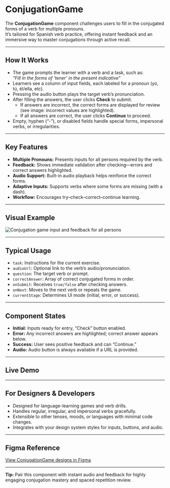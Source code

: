 
<Meta title="Games/ConjugationGame" />

# ConjugationGame

The **ConjugationGame** component challenges users to fill in the conjugated forms of a verb for multiple pronouns.  
It’s tailored for Spanish verb practice, offering instant feedback and an immersive way to master conjugations through active recall.

---

## How It Works

- The game prompts the learner with a verb and a task, such as:  
  _"Fill in the forms of ‘tener’ in the present indicative"_
- Learners see a column of input fields, each labeled for a pronoun (yo, tú, él/ella, etc).
- Pressing the audio button plays the target verb’s pronunciation.
- After filling the answers, the user clicks **Check** to submit.
    - If answers are incorrect, the correct forms are displayed for review (see image: incorrect values are highlighted).
    - If all answers are correct, the user clicks **Continue** to proceed.
- Empty, hyphen (“-”), or disabled fields handle special forms, impersonal verbs, or irregularities.

---

## Key Features

- **Multiple Pronouns:** Presents inputs for all persons required by the verb.
- **Feedback:** Shows immediate validation after checking—errors and correct answers highlighted.
- **Audio Support:** Built-in audio playback helps reinforce the correct forms.
- **Adaptive Inputs:** Supports verbs where some forms are missing (with a dash).
- **Workflow:** Encourages try–check–correct–continue learning.

---

## Visual Example

![Conjugation game input and feedback for all persons](/images/conj-game.png)

---

## Typical Usage
- `task`: Instructions for the current exercise.
- `audioUrl`: Optional link to the verb’s audio/pronunciation.
- `question`: The target verb or prompt.
- `correctAnswer`: Array of correct conjugated forms in order.
- `onSubmit`: Receives `true/false` after checking answers.
- `onNext`: Moves to the next verb or repeats the game.
- `currentStage`: Determines UI mode (initial, error, or success).

---

## Component States

- **Initial:** Inputs ready for entry, “Check” button enabled.
- **Error:** Any incorrect answers are highlighted; correct answer appears below.
- **Success:** User sees positive feedback and can “Continue.”
- **Audio:** Audio button is always available if a URL is provided.

---

## Live Demo

<Canvas>
  <Story id="games-conjugationgame--game-default" />
</Canvas>

---

## For Designers & Developers

- Designed for language-learning games and verb drills.
- Handles regular, irregular, and impersonal verbs gracefully.
- Extensible to other tenses, moods, or languages with minimal code changes.
- Integrates with your design system styles for inputs, buttons, and audio.

---

## Figma Reference

[View ConjugationGame designs in Figma](https://www.figma.com/design/uLznHs3pU0bQqy7Wwn3xQx/Design-system?node-id=1886-4264&t=hYO7neuLo3dLHwf0-1)

---

**Tip:** Pair this component with instant audio and feedback for highly engaging conjugation mastery and spaced repetition review.

